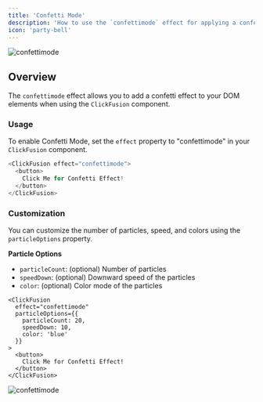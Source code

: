 ---
title: 'Confetti Mode'
description: 'How to use the `confettimode` effect for applying a confetti effect'
icon: 'party-bell'
---

<img
  className="block"
  src="/images/confettimode.gif"
  alt="confettimode"
/>

## Overview

The `confettimode` effect allows you to add a confetti effect to your DOM elements when using the `ClickFusion` component.

### Usage

To enable Confetti Mode, set the `effect` property to "confettimode" in your `ClickFusion` component.

```ts
<ClickFusion effect="confettimode">
  <button>
    Click Me for Confetti Effect!
  </button>
</ClickFusion>
```

### Customization

You can customize the number of particles, speed, and colors using the `particleOptions` property.

**Particle Options**

- `particleCount`: (optional) Number of particles
- `speedDown`: (optional) Downward speed of the particles
- `color`: (optional) Color mode of the particles

```tsx
<ClickFusion 
  effect="confettimode"
  particleOptions={{
    particleCount: 20,
    speedDown: 10,
    color: 'blue'
  }}
>
  <button>
    Click Me for Confetti Effect!
  </button>
</ClickFusion>
```

<Frame caption="Custom confettimode in Action">
<img
  className="block"
  src="/images/confettimode.gif"
  alt="confettimode"
/>
</Frame>